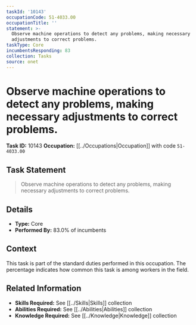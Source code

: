 ```yaml
---
taskId: '10143'
occupationCode: 51-4033.00
occupationTitle: ''
statement: >-
  Observe machine operations to detect any problems, making necessary
  adjustments to correct problems.
taskType: Core
incumbentsResponding: 83
collection: Tasks
source: onet
---
```

# Observe machine operations to detect any problems, making necessary adjustments to correct problems.

**Task ID:** 10143
**Occupation:** [[../Occupations|Occupation]] with code `51-4033.00`

## Task Statement

> Observe machine operations to detect any problems, making necessary adjustments to correct problems.

## Details

- **Type:** Core
- **Performed By:** 83.0% of incumbents

## Context

This task is part of the standard duties performed in this occupation. The percentage indicates how common this task is among workers in the field.

## Related Information

- **Skills Required:** See [[../Skills|Skills]] collection
- **Abilities Required:** See [[../Abilities|Abilities]] collection
- **Knowledge Required:** See [[../Knowledge|Knowledge]] collection
